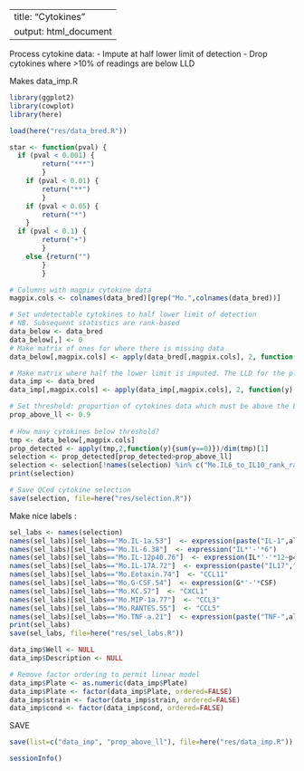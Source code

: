 
---
title: "Cytokines"
output: html_document
---

Process cytokine data: 
- Impute at half lower limit of detection
- Drop cytokines where >10% of readings are below LLD

Makes data_imp.R

```r

library(ggplot2)
library(cowplot)
library(here)

load(here("res/data_bred.R"))

star <- function(pval) {
  if (pval < 0.001) {
		return("***")
		}
	if (pval < 0.01) {
		return("**")
		}		
	if (pval < 0.05) {
		return("*")
	}
  if (pval < 0.1) {
		return("+")
		}
	else {return("")
		}
		}
```


```r
# Columns with magpix cytokine data
magpix.cols <- colnames(data_bred)[grep("Mo.",colnames(data_bred))]

# Set undetectable cytokines to half lower limit of detection 
# NB. Subsequent statistics are rank-based
data_below <- data_bred
data_below[,] <- 0
# Make matrix of ones for where there is missing data
data_below[,magpix.cols] <- apply(data_bred[,magpix.cols], 2, function(y) {ifelse(grepl("<", y), 1, 0)})

# Make matrix where half the lower limit is imputed. The LLD for the plate follows the "<".
data_imp <- data_bred
data_imp[,magpix.cols] <- apply(data_imp[,magpix.cols], 2, function(y) {ifelse(grepl("<",y), as.numeric(sub("^.*<","",y))/2, as.numeric(y))}) 

# Set threshold: proportion of cytokines data which must be above the LLD for that cytokine to be included in analysis
prop_above_ll <- 0.9
  
# How many cytokines below threshold?
tmp <- data_below[,magpix.cols]
prop_detected <- apply(tmp,2,function(y){sum(y==0)})/dim(tmp)[1]
selection <- prop_detected[prop_detected>prop_above_ll] 
selection <- selection[!names(selection) %in% c("Mo.IL6_to_IL10_rank_ratio",NA)] # Drop this. Not a cytokine
print(selection)

# Save QCed cytokine selection
save(selection, file=here("res/selection.R"))

```

Make nice labels :
```r
sel_labs <- names(selection)
names(sel_labs)[sel_labs=="Mo.IL-1a.53"]  <- expression(paste("IL-1",alpha))
names(sel_labs)[sel_labs=="Mo.IL-6.38"]  <- expression("IL*'-'*6")
names(sel_labs)[sel_labs=="Mo.IL-12p40.76"]  <- expression(IL*'-'*12~p40) # Need squiggle for space
names(sel_labs)[sel_labs=="Mo.IL-17A.72"]  <- expression(paste("IL17","A"))        
names(sel_labs)[sel_labs=="Mo.Eotaxin.74"]  <- "CCL11"
names(sel_labs)[sel_labs=="Mo.G-CSF.54"]  <- expression(G*'-'*CSF) 
names(sel_labs)[sel_labs=="Mo.KC.57"]  <- "CXCL1"               
names(sel_labs)[sel_labs=="Mo.MIP-1a.77"]  <- "CCL3"
names(sel_labs)[sel_labs=="Mo.RANTES.55"]  <- "CCL5"            
names(sel_labs)[sel_labs=="Mo.TNF-a.21"]  <- expression(paste("TNF-",alpha))
print(sel_labs)
save(sel_labs, file=here("res/sel_labs.R"))

data_imp$Well <- NULL
data_imp$Description <- NULL 

# Remove factor ordering to permit linear model
data_imp$Plate <- as.numeric(data_imp$Plate)
data_imp$Plate <- factor(data_imp$Plate, ordered=FALSE)
data_imp$strain <- factor(data_imp$strain, ordered=FALSE)
data_imp$cond <- factor(data_imp$cond, ordered=FALSE)

```

SAVE
```r
save(list=c("data_imp", "prop_above_ll"), file=here("res/data_imp.R"))

```

```r
sessionInfo()
```














